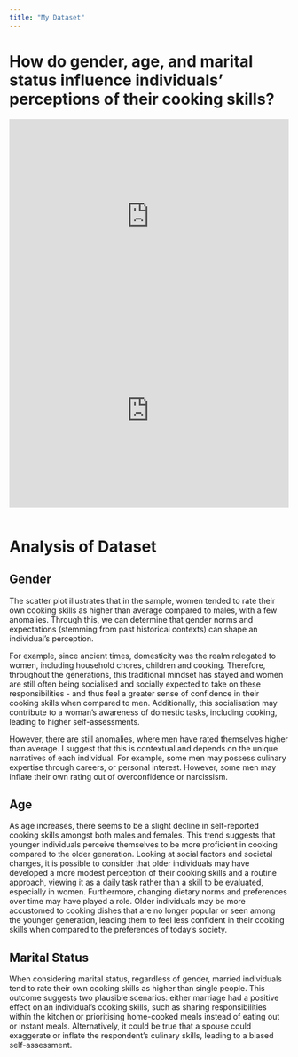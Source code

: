 ```yaml
---
title: "My Dataset"
---
```


# How do gender, age, and marital status influence individuals' perceptions of their cooking skills?

```{=html}
 <iframe height="350" width="100%" frameborder="no" src="https://choiyunyu.shinyapps.io/scattergraph/"> </iframe>
```
```{=html}
 <iframe height="350" width="100%" frameborder="no" src="https://choiyunyu.shinyapps.io/density/"> </iframe>
```
```r

```

# Analysis of Dataset

## Gender

The scatter plot illustrates that in the sample, women tended to rate their own cooking skills as higher than average compared to males, with a few anomalies. Through this, we can determine that gender norms and expectations (stemming from past historical contexts) can shape an individual’s perception. 

For example, since ancient times, domesticity was the realm relegated to women, including household chores, children and cooking. Therefore, throughout the generations, this traditional mindset has stayed and women are still often being socialised and socially expected to take on these responsibilities - and thus feel a greater sense of confidence in their cooking skills when compared to men. Additionally, this socialisation may contribute to a woman’s awareness of domestic tasks, including cooking, leading to higher self-assessments. 

However, there are still anomalies, where men have rated themselves higher than average. I suggest that this is contextual and depends on the unique narratives of each individual. For example, some men may possess culinary expertise through careers, or personal interest. However, some men may inflate their own rating out of overconfidence or narcissism. 

## Age

As age increases, there seems to be a slight decline in self-reported cooking skills amongst both males and females. This trend suggests that younger individuals perceive themselves to be more proficient in cooking compared to the older generation. Looking at social factors and societal changes, it is possible to consider that older individuals may have developed a more modest perception of their cooking skills and a routine approach, viewing it as a daily task rather than a skill to be evaluated, especially in women. Furthermore, changing dietary norms and preferences over time may have played a role. Older individuals may be more accustomed to cooking dishes that are no longer popular or seen among the younger generation, leading them to feel less confident in their cooking skills when compared to the preferences of today’s society.

## Marital Status

When considering marital status, regardless of gender, married individuals tend to rate their own cooking skills as higher than single people. This outcome suggests two plausible scenarios: either marriage had a positive effect on an individual’s cooking skills, such as sharing responsibilities within the kitchen or prioritising home-cooked meals instead of eating out or instant meals. Alternatively, it could be true that a spouse could exaggerate or inflate the respondent’s culinary skills, leading to a biased self-assessment.

